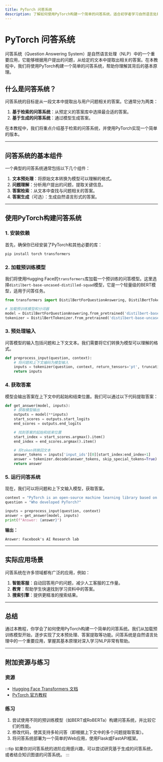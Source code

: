 ```yaml
---
title: PyTorch 问答系统
description: 了解如何使用PyTorch构建一个简单的问答系统，适合初学者学习自然语言处理的基础知识。
---
```


# PyTorch 问答系统

问答系统（Question Answering System）是自然语言处理（NLP）中的一个重要应用，它能够根据用户提出的问题，从给定的文本中提取出相关的答案。在本教程中，我们将使用PyTorch构建一个简单的问答系统，帮助你理解其背后的基本原理。

## 什么是问答系统？

问答系统的目标是从一段文本中提取出与用户问题相关的答案。它通常分为两类：
1. **基于检索的问答系统**：从预定义的答案库中选择最合适的答案。
2. **基于生成的问答系统**：通过模型生成答案。

在本教程中，我们将重点介绍基于检索的问答系统，并使用PyTorch实现一个简单的版本。

---

## 问答系统的基本组件

一个典型的问答系统通常包括以下几个组件：
1. **文本预处理**：将原始文本转换为模型可以理解的格式。
2. **问题理解**：分析用户提出的问题，提取关键信息。
3. **答案检索**：从文本中查找与问题相关的答案。
4. **答案生成**（可选）：生成自然语言形式的答案。

---

## 使用PyTorch构建问答系统

### 1. 安装依赖
首先，确保你已经安装了PyTorch和其他必要的库：
```bash
pip install torch transformers
```

### 2. 加载预训练模型
我们将使用Hugging Face的`transformers`库加载一个预训练的问答模型。这里选择`distilbert-base-uncased-distilled-squad`模型，它是一个轻量级的BERT模型，适用于问答任务。

```python
from transformers import DistilBertForQuestionAnswering, DistilBertTokenizer

# 加载预训练模型和分词器
model = DistilBertForQuestionAnswering.from_pretrained('distilbert-base-uncased-distilled-squad')
tokenizer = DistilBertTokenizer.from_pretrained('distilbert-base-uncased-distilled-squad')
```

### 3. 预处理输入
问答模型的输入包括问题和上下文文本。我们需要将它们转换为模型可以理解的格式。

```python
def preprocess_input(question, context):
    # 将问题和上下文编码为模型输入
    inputs = tokenizer(question, context, return_tensors='pt', truncation=True, padding=True)
    return inputs
```

### 4. 获取答案
模型会输出答案在上下文中的起始和结束位置。我们可以通过以下代码提取答案：

```python
def get_answer(model, inputs):
    # 获取模型输出
    outputs = model(**inputs)
    start_scores = outputs.start_logits
    end_scores = outputs.end_logits

    # 找到答案的起始和结束位置
    start_index = start_scores.argmax().item()
    end_index = end_scores.argmax().item()

    # 将token转换回文本
    answer_tokens = inputs['input_ids'][0][start_index:end_index+1]
    answer = tokenizer.decode(answer_tokens, skip_special_tokens=True)
    return answer
```

### 5. 运行问答系统
现在，我们可以将问题和上下文输入模型，获取答案。

```python
context = "PyTorch is an open-source machine learning library based on the Torch library. It is primarily developed by Facebook's AI Research lab."
question = "Who developed PyTorch?"

inputs = preprocess_input(question, context)
answer = get_answer(model, inputs)
print(f"Answer: {answer}")
```

**输出：**
```
Answer: Facebook's AI Research lab
```

---

## 实际应用场景

问答系统在许多领域都有广泛的应用，例如：
1. **智能客服**：自动回答用户的问题，减少人工客服的工作量。
2. **教育**：帮助学生快速找到学习资料中的答案。
3. **搜索引擎**：提供更精准的搜索结果。

---

## 总结

通过本教程，你学会了如何使用PyTorch构建一个简单的问答系统。我们从加载预训练模型开始，逐步实现了文本预处理、答案提取等功能。问答系统是自然语言处理中的一个重要应用，掌握其基本原理对深入学习NLP非常有帮助。

---

## 附加资源与练习

### 资源
- [Hugging Face Transformers 文档](https://huggingface.co/docs/transformers/index)
- [PyTorch 官方教程](https://pytorch.org/tutorials/)

### 练习
1. 尝试使用不同的预训练模型（如BERT或RoBERTa）构建问答系统，并比较它们的性能。
2. 修改代码，使其支持多轮问答（即根据上下文中的多个问题提取答案）。
3. 将问答系统部署为一个简单的Web应用，使用Flask或FastAPI框架。

:::tip
如果你对问答系统的进阶应用感兴趣，可以尝试研究基于生成的问答系统，或者结合知识图谱的问答系统。
:::